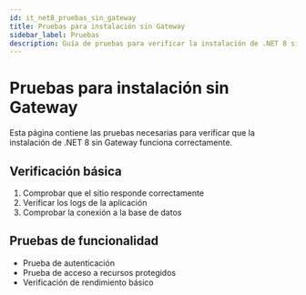 ```yaml
---
id: it_net8_pruebas_sin_gateway
title: Pruebas para instalación sin Gateway
sidebar_label: Pruebas
description: Guía de pruebas para verificar la instalación de .NET 8 sin Gateway
---
```


# Pruebas para instalación sin Gateway

Esta página contiene las pruebas necesarias para verificar que la instalación de .NET 8 sin Gateway funciona correctamente.

## Verificación básica

1. Comprobar que el sitio responde correctamente
2. Verificar los logs de la aplicación
3. Comprobar la conexión a la base de datos

## Pruebas de funcionalidad

- Prueba de autenticación
- Prueba de acceso a recursos protegidos
- Verificación de rendimiento básico
